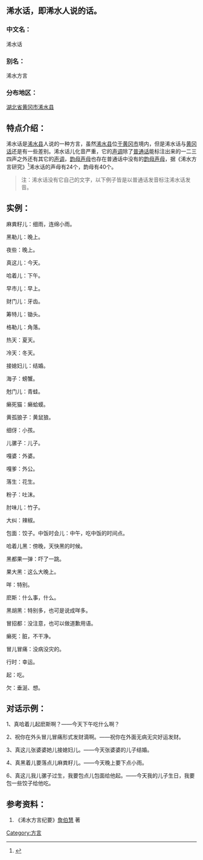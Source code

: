 {{multiple issues|
{{refimprove|time=2016-10-2T18:14:00+00:00}}
{{copy edit|time=2016-10-2T18:14:00+00:00}}
{{expand|time=2016-10-2T18:14:00+00:00}}
{{expert-subject|time=2016-10-2T18:14:00+00:00}}
}}
== 浠水话，即浠水人说的话。 ==
=== 中文名： ===
浠水话

=== 别名： ===
浠水方言

=== 分布地区： ===
[[湖北省|湖北省]][[黄冈市|黄冈市]][[浠水县|浠水县]]

== 特点介绍： ==
浠水话是[[浠水县|浠水县]]人说的一种方言，虽然[[浠水县|浠水县]]位[[于|于]][[黄冈市|黄冈市]]境内，但是浠水话与[[黄冈话|黄冈话]]还是有一些差别。浠水话儿化音严重，它的[[聲調|声调]]除了[[普通话|普通话]]能标注出来的一二三四声之外还有其它的[[聲調|声调]]，[[韵母|韵母]][[声母|声母]]也存在普通话中没有的[[韵母|韵母]][[声母|声母]]，据《浠水方言研究》<ref>{{Cite book|title=浠水方言研究|last=郭|first=攀|publisher=华中师范大学出版社|year=2016年5月1日|isbn=9787562273455|location=湖北|pages=}}</ref>浠水话的声母有24个，韵母有40个。<blockquote>注：浠水话没有它自己的文字，以下例子皆是以普通话发音标注浠水话发音。</blockquote>

== 实例： ==
麻粪籽儿：细雨，连绵小雨。

黑勒儿：晚上。

夜些：晚上。

真这儿：今天。

哈着儿：下午。

早市儿：早上。

财门儿：牙齿。

筹特儿：锄头。

格勒儿：角落。

热天：夏天。

冷天：冬天。

接媳妇儿：结婚。

海子：螃蟹。

尅门儿：青蛙。

癞死猫：癞蛤蟆。

黄孤狼子：黄鼠狼。

细伢：小孩。

儿骡子：儿子。

嘎婆：外婆。

嘎爹：外公。

落生：花生。

粉子：吐沫。

肘味儿：竹子。

大纠：辣椒。

包面：饺子。中饭时会儿：中午，吃中饭的时间点。

哈着儿黑：傍晚，天快黑的时候。

黑都果一弹：吓了一跳。

果大黑：这么大晚上。

咩：特别。

麽斯：什么事，什么。

黑胡黑：特别多，也可是说成咩多。

冒招都：没注意，也可以做道歉用语。

癞死：脏，不干净。

冒儿冒痛：没病没灾的。

行时：幸运。

起：吃。

欠：垂涎、想。

== 对话示例： ==
1、真哈着儿起麽斯啊？——今天下午吃什么啊？

2、祝你在外头冒儿冒痛形式发财滴啊。——祝你在外面无病无灾好运发财。

3、真这儿张婆婆她儿接媳妇儿。——今天张婆婆的儿子结婚。

4、真黑着儿要落点儿麻粪籽儿。——今天晚上要下点小雨。

6、真这儿我儿骡子过生，我要包点儿包面给他起。——今天我的儿子生日，我要包一些饺子给他吃。

== 参考资料： ==
# 《浠水方言纪要》[[詹伯慧|詹伯慧]] 著

[[Category:方言|Category:方言]]